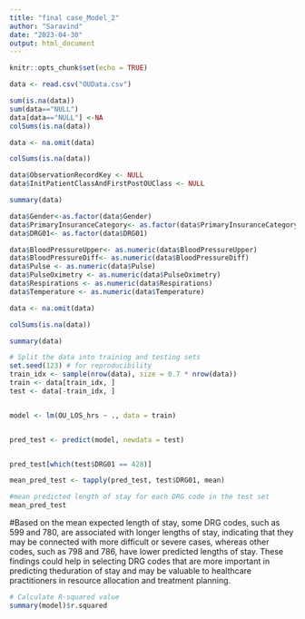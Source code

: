 ---
title: "final case_Model_2"
author: "Saravind"
date: "2023-04-30"
output: html_document
---

```{r setup, include=FALSE}
knitr::opts_chunk$set(echo = TRUE)
```

```{r}
data <- read.csv("OUData.csv")
```

```{r}
sum(is.na(data))
sum(data=="NULL")
data[data=="NULL"] <-NA
colSums(is.na(data))
```
```{r}
data <- na.omit(data)
```

```{r}
colSums(is.na(data))
```

```{r}
data$ObservationRecordKey <- NULL
data$InitPatientClassAndFirstPostOUClass <- NULL
```

```{r}
summary(data)
```
```{r}
data$Gender<-as.factor(data$Gender)
data$PrimaryInsuranceCategory<- as.factor(data$PrimaryInsuranceCategory)
data$DRG01<- as.factor(data$DRG01)

```

```{r}
data$BloodPressureUpper<- as.numeric(data$BloodPressureUpper)
data$BloodPressureDiff<- as.numeric(data$BloodPressureDiff)
data$Pulse <- as.numeric(data$Pulse)
data$PulseOximetry <- as.numeric(data$PulseOximetry)
data$Respirations <- as.numeric(data$Respirations)
data$Temperature <- as.numeric(data$Temperature)

```
```{r}
data <- na.omit(data)
```


```{r}
colSums(is.na(data))
```



```{r}
summary(data)
```



```{r}
# Split the data into training and testing sets
set.seed(123) # for reproducibility
train_idx <- sample(nrow(data), size = 0.7 * nrow(data))
train <- data[train_idx, ]
test <- data[-train_idx, ]


model <- lm(OU_LOS_hrs ~ ., data = train)


pred_test <- predict(model, newdata = test)


pred_test[which(test$DRG01 == 428)]

```

```{r}



mean_pred_test <- tapply(pred_test, test$DRG01, mean)

#mean predicted length of stay for each DRG code in the test set
mean_pred_test
```
#Based on the mean expected length of stay, some DRG codes, such as 599 and 780, are associated with longer lengths of stay, indicating that they may be connected with more difficult or severe cases, whereas other codes, such as 798 and 786, have lower predicted lengths of stay. These findings could help in selecting DRG codes that are more important in predicting theduration of stay and may be valuable to healthcare practitioners in resource allocation and treatment planning.


```{r}
# Calculate R-squared value
summary(model)$r.squared

```







